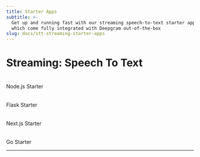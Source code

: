 ```yaml
---
title: Starter Apps
subtitle: >-
  Get up and running fast with our streaming speech-to-text starter applications
  which come fully integrated with Deepgram out-of-the-box
slug: docs/stt-streaming-starter-apps
---
```



# Streaming: Speech To Text

<CardGroup cols={3}>
<Card title="" href="https://github.com/deepgram-starters/live-node-starter">
  <img src="https://fern-image-hosting.s3.us-east-1.amazonaws.com/deepgram/js-green.svg" width="5rem" height="5rem"/>
  
  
  Node.js Starter
</Card>

<Card title="" href="https://github.com/deepgram-starters/live-flask-starter">
  <img src="https://fern-image-hosting.s3.us-east-1.amazonaws.com/deepgram/flask.svg" width="5rem" height="5rem" class="invert-white"/>
  
  
  Flask Starter
</Card>

<Card title="" href="https://github.com/deepgram-starters/live-nextjs-starter">
  <img src="https://fern-image-hosting.s3.us-east-1.amazonaws.com/deepgram/nextjs.svg" width="5rem" height="5rem" class="invert-white" />
  
  
  Next.js Starter
</Card>

<Card title="" href="https://github.com/deepgram-starters/live-go-starter">
  <img src="https://fern-image-hosting.s3.us-east-1.amazonaws.com/deepgram/go.svg" width="5rem" height="5rem"/>
  
  
  Go Starter
</Card>
</CardGroup>

***
